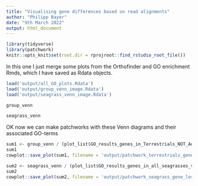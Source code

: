 ---
title: "Visualising gene differences based on read alignments"
author: "Philipp Bayer"
date: "9th March 2022"
output: html_document
---

```{r setup}
library(tidyverse)
library(patchwork)
knitr::opts_knit$set(root.dir = rprojroot::find_rstudio_root_file())

```

In this one I just merge some plots from the Orthofinder and GO enrichment Rmds, which I have saved as Rdata objects.

```{r}
load('output/all_GO_plots.Rdata')
load('output/group_venn_image.Rdata')
load('output/seagrass_venn_image.Rdata')
```
```{r}
group_venn
```
```{r}
seagrass_venn
```

OK now we can make patchworks with these Venn diagrams and their associated GO-terms
```{r fig.width=8, fig.height=10}
sum1 <- group_venn / (plot_list$GO_results_genes_in_Terrestrials_NOT_Aquatics_NOT_Seagrasses.csv + theme(legend.position="bottom")) +  plot_annotation(tag_levels = 'A') +plot_layout(heights=c(1.5,1))
sum1
cowplot::save_plot(sum1, filename = 'output/patchwork_terrestrials_gene_loss.png', base_height = 10, base_width = 8)
```

```{r fig.width=8, fig.height=10}
sum2 <- seagrass_venn / (plot_list$GO_results_genes_in_all_seagrasses_vs_seagrassesBackground_intersect.csv + theme(legend.position="bottom")) +  plot_annotation(tag_levels = 'A') +plot_layout(heights=c(1.5,1))
sum2
cowplot::save_plot(sum2, filename = 'output/patchwork_seagrass_gene_loss.png', base_height = 10, base_width = 8)
```
